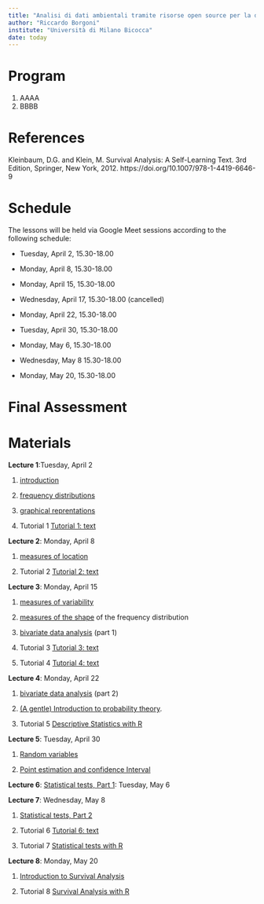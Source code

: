 ```yaml
---
title: "Analisi di dati ambientali tramite risorse open source per la data science"
author: "Riccardo Borgoni"
institute: "Università di Milano Bicocca"
date: today
---
```


# Program

1.  AAAA
2.  BBBB


# References

Kleinbaum, D.G. and Klein, M. Survival Analysis: A Self-Learning Text. 3rd Edition, Springer, New York, 2012. https://doi.org/10.1007/978-1-4419-6646-9

# Schedule

The lessons will be held via Google Meet sessions according to the following schedule:

-   Tuesday, April 2, 15.30-18.00

-   Monday, April 8, 15.30-18.00

-   Monday, April 15, 15.30-18.00

-   Wednesday, April 17, 15.30-18.00 (cancelled)

-   Monday, April 22, 15.30-18.00

-   Tuesday, April 30, 15.30-18.00

-   Monday, May 6, 15.30-18.00

-   Wednesday, May 8 15.30-18.00

-   Monday, May 20, 15.30-18.00

# Final Assessment

<!-- [Assessment paper](assessment.pdf) (due by June 7, 2024) -->

<!-- [Data for the assessment (csv format)](prost.csv) -->

# Materials

<!-- **Data** data for tutorials [excel](dat1.xlsx); [csv](dat1.csv); -->

**Lecture 1**:Tuesday, April 2

1.  [introduction](01_intro.pdf)

2.  [frequency distributions](02_frequency_distributions.pdf)

3.  [graphical reprentations](03_graphs.pdf)

4.  Tutorial 1 [Tutorial 1: text](tutorial1.pdf)

**Lecture 2**: Monday, April 8

1.  [measures of location](04_location.pdf)

2.  Tutorial 2 [Tutorial 2: text](tutorial2.pdf)

**Lecture 3**: Monday, April 15

1.  [measures of variability](05_variability.pdf)

2.  [measures of the shape](06_shape.pdf) of the frequency distribution

3.  [bivariate data analysis](07_association.pdf) (part 1)

4.  Tutorial 3 [Tutorial 3: text](tutorial3.pdf)

5.  Tutorial 4 [Tutorial 4: text](tutorial4.pdf)

**Lecture 4**: Monday, April 22

1.  [bivariate data analysis](07_association.pdf) (part 2)

2.  [(A gentle) Introduction to probability theory](08_Probability.pdf).

3.  Tutorial 5 [Descriptive Statistics with R](Tutorial_1_R.html)

**Lecture 5**: Tuesday, April 30

1.  [Random variables](09_RandomVariable.pdf)

2.  [Point estimation and confidence Interval](10_ParameterEstimate.pdf)

**Lecture 6**: [Statistical tests, Part 1](11_StatHpTesting.pdf): Tuesday, May 6

**Lecture 7**: Wednesday, May 8

1.  [Statistical tests, Part 2](12_StatHpTesting-2.pdf)

2.  Tutorial 6 [Tutorial 6: text](tutorial6.pdf)

3.  Tutorial 7 [Statistical tests with R](Tutorial_2_R.html)

**Lecture 8**: Monday, May 20

1.  [Introduction to Survival Analysis](13_Survival.pdf)

2.  Tutorial 8 [Survival Analysis with R](Tutorial_3_R.html)
